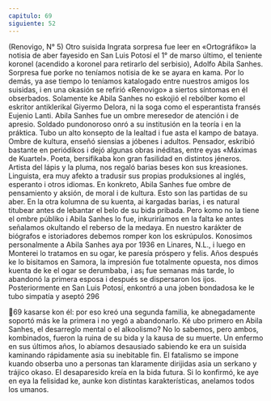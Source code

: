```yaml
---
capitulo: 69
siguiente: 52
---
```


(Renovigo, N° 5)
Otro suisida
Ingrata sorpresa fue leer en «Ortográfiko» la notisia de aber fayesido en San
Luis Potosí el 1° de marso último, el teniente koronel (acendido a koronel para
retirarlo del serbisio), Adolfo Abila Sanhes. Sorpresa fue porke no teníamos
notisia de ke se ayara en kama. Por lo demás, ya ase tiempo lo teníamos
katalogado entre nuestros amigos los suisidas, i en una okasión se refirió
«Renovigo» a siertos síntomas en él obserbados. Solamente ke Abila Sanhes no
eskojió el rebólber komo el eskritor antiklerikal Giyermo Delora, ni la soga como
el esperantista fransés Eujenio Lanti.
Abila Sanhes fue un ombre meresedor de atención i de apresio. Soldado
pundonoroso onró a su institusión en la teoría i en la práktica. Tubo un alto
konsepto de la lealtad i fue asta el kampo de bataya. Ombre de kultura, enseñó
siensias a jóbenes i adultos. Pensador, eskribió bastante en periódikos i dejó
algunas obras inéditas, entre eyas «Máximas de Kuartel». Poeta, bersifikaba kon
gran fasilidad en distintos jéneros. Artista del lápis y la pluma, nos regaló barias
beses kon sus kreasiones. Linguista, era muy afekto a tradusir sus propias
produksiones al inglés, esperanto i otros idiomas.
En konkreto, Abila Sanhes fue ombre de pensamiento y aksión, de moral i de
kultura. Esto son las partidas de su aber.
En la otra kolumna de su kuenta, ai kargadas barias, i es natural titubear antes
de lebantar el belo de su bida pribada. Pero komo no la tiene el ombre públiko i
Abila Sanhes lo fue, inkuriríamos en la falta ke antes señalamos okultando el
reberso de la medaya. En nuestro karákter de biógrafos e istoriadores debemos
romper kon los eskrúpulos.
Konosimos personalmente a Abila Sanhes aya por 1936 en Linares, N.L., i
luego en Monterei lo tratamos en su ogar, ke paresía próspero y felis. Años
después ke lo bisitamos en Samora, la impresión fue totalmente opuesta, nos
dimos kuenta de ke el ogar se derumbaba, i as¡ fue semanas más tarde, lo
abandonó la primera esposa i después se dispersaron los ijos. Posteriormente en
San Luis Potosí, enkontró a una joben bondadosa ke le tubo simpatía y aseptó
296

69
kasarse kon él: por eso kreó una segunda familia, ke abnegadamente soportó
más ke la primera i no yegó a abandonarlo.
Ké ubo primero en Abila Sanhes, el desarreglo mental o el alkoolismo? No lo
sabemos, pero ambos, kombinados, fueron la ruina de su bida y la kausa de su
muerte. Un enfermo en sus últimos años, lo abíamos desausiado sabiendo ke era
un suisida kaminando rápidamente asia su inebitable fin. El fatalismo se impone
kuando obserba uno a personas tan klaramente dirijidas asia un serkano y trájico
okaso.
El desaparesido kreía en la bida futura. Si lo konfirmó, ke aye en eya la
felisidad ke, aunke kon distintas karakterísticas, anelamos todos los umanos.
